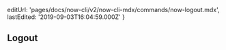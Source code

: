 
  editUrl: 'pages/docs/now-cli/v2/now-cli-mdx/commands/now-logout.mdx',
  lastEdited: '2019-09-03T16:04:59.000Z'
}

## Logout
